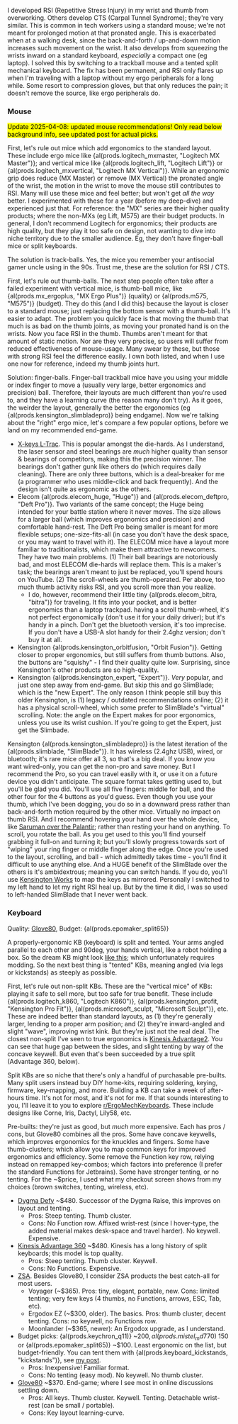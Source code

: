 
I developed RSI (Repetitive Stress Injury) in my wrist and thumb from overworking. Others develop CTS (Carpal Tunnel Syndrome); they're very similar. This is common in tech workers using a standard mouse; we're not meant for prolonged motion at that pronated angle. This is exacerbated when at a <Link to="/walk">walking desk</Link>, since the back-and-forth / up-and-down motion increases such movement on the wrist. It also develops from squeezing the wrists inward on a standard keyboard, *especially* a compact one (eg laptop). I solved this by switching to a trackball mouse and a tented split mechanical keyboard. The fix has been permanent, and RSI only flares up when I'm traveling with a laptop without my ergo peripherals for a long while. Some resort to compression gloves, but that only reduces the pain; it doesn't remove the source, like ergo peripherals do.

### Mouse

<p>
  <mark>Update 2025-04-08: <Link reloadDocument to="/blog/20250408-trackball-mouse">updated mouse recommendations</Link>! Only read below background info, see updated post for actual picks.</mark>
</p>

[//]: # (<TLDR>{al&#40;prods.kensington_slimbladepro&#41;}</TLDR>)


First, let's rule out mice which add ergonomics to the standard layout. These include ergo mice like {al(prods.logitech_mxmaster, "Logitech MX Master")}; and vertical mice like {al(prods.logitech_lift, "Logitech Lift")} or {al(prods.logitech_mxvertical, "Logitech MX Vertical")}. While an ergonomic grip does reduce (MX Master) or remove (MX Vertical) the pronated angle of the wrist, the motion in the wrist to move the mouse still contributes to RSI. Many will use these mice and feel better; but won't get *all the way* better. I experimented with these for a year (before my deep-dive) and experienced just that. For reference: the "MX" series are their higher quality products; where the non-MXs (eg Lift, M575) are their budget products. In general, I don't recommend Logitech for ergonomics; their products are high quality, but they play it too safe on design, not wanting to dive into niche territory due to the smaller audience. Eg, they don't have finger-ball mice or split keyboards.

The solution is track-balls. Yes, the mice you remember your antisocial gamer uncle using in the 90s. Trust me, these are the solution for RSI / CTS.

First, let's rule out thumb-balls. The next step people often take after a failed experiment with vertical mice, is thumb-ball mice, like {al(prods.mx_ergoplus, "MX Ergo Plus")} (quality) or {al(prods.m575, "M575")} (budget). They do this (and I did this) because the layout is closer to a standard mouse; just replacing the bottom sensor with a thumb-ball. It's easier to adapt. The problem you quickly face is that moving the thumb that much is as bad on the thumb joints, as moving your pronated hand is on the wrists. Now you face RSI in the thumb. Thumbs aren't meant for that amount of static motion. Nor are they very precise, so users will suffer from reduced effectiveness of mouse-usage. Many swear by these, but those with strong RSI feel the difference easily. I own both listed, and when I use one now for reference, indeed my thumb joints hurt.

Solution: finger-balls. Finger-ball trackball mice have you using your middle or index finger to move a (usually very large, better ergonomics and precision) ball. Therefore, their layouts are much different than you're used to, and they have a learning curve (the reason many don't try). As it goes, the weirder the layout, generally the better the ergonomics (eg {al(prods.kensington_slimbladepro)} being endgame). Now we're talking about the "right" ergo mice, let's compare a few popular options, before we land on my recommended end-game.

- [X-keys L-Trac](https://xkeys.com/l-tracblu.html). This is popular amongst the die-hards. As I understand, the laser sensor and steel bearings are *much* higher quality than sensor & bearings of competitors, making this the precision winner. The bearings don't gather gunk like others do (which requires daily cleaning). There are only three buttons, which is a deal-breaker for me (a programmer who uses middle-click and back frequently). And the design isn't quite as ergonomic as the others.
- Elecom {al(prods.elecom_huge, "Huge")} and {al(prods.elecom_deftpro, "Deft Pro")}. Two variants of the same concept; the Huge being intended for your battle station where it never moves. The size allows for a larger ball (which improves ergonomics and precision) and comfortable hand-rest. The Deft Pro being smaller is meant for more flexible setups; one-size-fits-all (in case you don't have the desk space, or you may want to travel with it). The ELECOM mice have a layout more familiar to traditionalists, which make them attractive to newcomers. They have two main problems. (1) Their ball bearings are notoriously bad, and most ELECOM die-hards will replace them. This is a maker's task; the bearings aren't meant to just be replaced, you'll spend hours on YouTube. (2) The scroll-wheels are thumb-operated. Per above, too much thumb activity risks RSI, and you scroll more than you realize.
  - I do, however, recommend their little tiny {al(prods.elecom_bitra, "bitra")} for traveling. It fits into your pocket, and is better ergonomics than a laptop trackpad. having a scroll thumb-wheel, it's not perfect ergonomically (don't use it for your daily driver); but it's handy in a pinch. Don't get the bluetooth version, it's too imprecise. If you don't have a USB-A slot handy for their 2.4ghz version; don't buy it at all.
- Kensington {al(prods.kensington_orbitfusion, "Orbit Fusion")}. Getting closer to proper ergonomics, but still suffers from thumb buttons. Also, the buttons are "squishy" - I find their quality quite low. Surprising, since Kensington's other products are so high-quality.
- Kensington {al(prods.kensington_expert, "Expert")}. *Very* popular, and just one step away from end-game. But skip this and go SlimBlade; which is the "new Expert". The only reason I think people still buy this older Kensington, is (1) legacy / outdated recommendations online; (2) it has a physical scroll-wheel, which some prefer to SlimBlade's "virtual" scrolling. Note: the angle on the Expert makes for poor ergonomics, unless you use its wrist cushion. If you're going to get the Expert, just get the Slimbade.

Kensington {al(prods.kensington_slimbladepro)} is the latest iteration of the {al(prods.slimblade, "SlimBlade")}. It has wireless (2.4ghz USB), wired, or bluetooth; it's rare mice offer all 3, so that's a big deal. If you know you want wired-only, you can get the non-pro and save money. But I recommend the Pro, so you can travel easily with it, or use it on a future device you didn't anticipate. The square format takes getting used to, but you'll be glad you did. You'll use all five fingers: middle for ball, and the other four for the 4 buttons as you'd guess. Even though you use your thumb, which I've been dogging, you do so in a downward press rather than back-and-forth motion required by the other mice. Virtually no impact on thumb RSI. And I recommend hovering your hand over the whole device, like [Saruman over the Palantir](https://upload.wikimedia.org/wikipedia/en/3/38/Saruman_uses_the_Palantir.jpg); rather than resting your hand on anything. To scroll, you rotate the ball. As you get used to this you'll find yourself grabbing it full-on and turning it; but you'll slowly progress towards sort of "wiping" your ring finger or middle finger along the edge. Once you're used to the layout, scrolling, and ball - which admittedly takes time - you'll find it difficult to use anything else. And a HUGE benefit of the SlimBlade over the others is it's ambidextrous; meaning you can switch hands. If you do, you'll use [Kensington Works](https://www.kensington.com/software/kensingtonworks/) to map the keys as mirrored. Personally I switched to my left hand to let my right RSI heal up. But by the time it did, I was so used to left-handed SlimBlade that I never went back.

### Keyboard

<TLDR>Quality: [Glove80](https://www.moergo.com/), Budget: {al(prods.epomaker_split65)}</TLDR>

A properly-ergonomic KB (keyboard) is split and tented. Your arms angled parallel to each other and 90deg, your hands vertical, like a robot holding a box. So the dream KB might look [like this](https://www.reddit.com/r/ErgoMechKeyboards/comments/ssn24o/verticalhigh_angle_mounting_experiments_3_styles/); which unfortunately requires modding. So the next best thing is "tented" KBs, meaning angled (via legs or kickstands) as steeply as possible.

First, let's rule out non-split KBs. These are the "vertical mice" of KBs: playing it safe to sell more, but too safe for true benefit. These include {al(prods.logitech_k860, "Logitech K860")}, {al(prods.kensington_profit, "Kensington Pro Fit")}, {al(prods.microsoft_sculpt, "Microsoft Sculpt")}, etc. These are indeed better than standard layouts, as (1) they're generally larger, lending to a proper arm position; and (2) they're inward-angled and slight "wave", improving wrist kink. But they're just not the real deal. The closest non-split I've seen to true ergonomics is [Kinesis Advantage2](https://kinesis-ergo.com/shop/advantage2/). You can see that huge gap between the sides, and slight tenting by way of the concave keywell. But even that's been succeeded by a true split (Advantage 360, below).

Split KBs are so niche that there's only a handful of purchasable pre-builts. Many split users instead buy DIY home-kits, requiring soldering, keying, firmware, key-mapping, and more. Building a KB can take a week of after-hours time. It's not for most, and it's not for me. If that sounds interesting to you, I'll leave it to you to explore [r/ErgoMechKeyboards](https://www.reddit.com/r/ErgoMechKeyboards/). These include designs like Corne, Iris, Dactyl, Lily58, etc.

Pre-builts: they're just as good, but *much* more expensive. Each has pros / cons, but Glove80 combines all the pros. Some have concave keywells, which improves ergonomics for the knuckles and fingers. Some have thumb-clusters; which allow you to map common keys for improved ergonomics and efficiency. Some remove the Function key row, relying instead on remapped key-combos; which factors into preference (I prefer the standard Functions for Jetbrains). Some have stronger tenting, or no tenting. For the ~$price, I used what my checkout screen shows from my choices (brown switches, tenting, wireless, etc).

- [Dygma Defy](https://dygma.com/products/dygma-defy) ~$480. Successor of the Dygma Raise, this improves on layout and tenting.
  - Pros: Steep tenting. Thumb cluster.
  - Cons: No Function row. Affixed wrist-rest (since I hover-type, the added material makes desk-space and travel harder). No keywell. Expensive.
- [Kinesis Advantage 360](https://kinesis-ergo.com/products/#adv360) ~$480. Kinesis has a long history of split keyboards; this model is top quality.
  - Pros: Steep tenting. Thumb cluster. Keywell.
  - Cons: No Functions. Expensive.
- [ZSA](https://www.zsa.io/). Besides Glove80, I consider ZSA products the best catch-all for most users.
  - Voyager (~$365). Pros: tiny, elegant, portable, new. Cons: limited tenting; very few keys (4 thumbs, no Functions, arrows, ESC, Tab, etc).
  - Ergodox EZ (~$300, older). The basics. Pros: thumb cluster, decent tenting. Cons: no keywell, no Functions row.
  - Moonlander (~$365, newer): An Ergodox upgrade, as I understand.
- Budget picks: {al(prods.keychron_q11)} ~$200, {al(prods.mistel_md770)} ~$150 or {al(prods.epomaker_split65)} ~$100. Least ergonomic on the list, but budget-friendly. You can tent them with {al(prods.keyboard_kickstands, "kickstands")}, see [my post](https://www.reddit.com/r/ErgoMechKeyboards/comments/10jtaf3/cheap_kick_stands_to_tent_keyboards/).
  - Pros: Inexpensive! Familiar format.
  - Cons: No tenting (easy mod). No keywell. No thumb cluster.
- [Glove80](https://www.moergo.com/) ~$370. End-game; where I see most in online discussions settling down.
  - Pros: All keys. Thumb cluster. Keywell. Tenting. Detachable wrist-rest (can be small / portable).
  - Cons: Key layout learning-curve.

<VideoButtonLg href="https://www.youtube.com/watch?v=B5brtSWg52c" />

[//]: # (<iframe width="560" height="315" src="https://www.youtube.com/embed/B5brtSWg52c?si=TGvJeWd442uBTBO8" title="YouTube video player" frameBorder="0" allow="accelerometer; autoplay; clipboard-write; encrypted-media; gyroscope; picture-in-picture; web-share" allowFullScreen loading="lazy"></iframe>)